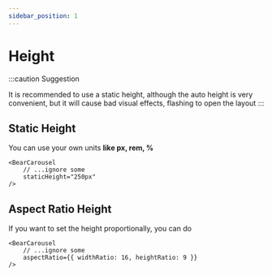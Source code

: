 ```yaml
---
sidebar_position: 1
---
```


# Height

:::caution Suggestion

It is recommended to use a static height, although the auto height is very convenient, but it will cause bad visual effects, flashing to open the layout
:::


## Static Height
You can use your own units **like px, rem, %**

```tsx
<BearCarousel 
    // ...ignore some 
    staticHeight="250px"
/>
```

## Aspect Ratio Height

If you want to set the height proportionally, you can do

```tsx
<BearCarousel 
    // ...ignore some 
    aspectRatio={{ widthRatio: 16, heightRatio: 9 }}
/>
```
